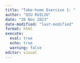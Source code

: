 ```yaml
---
title: "Take-home Exercise 1: "
author: "QIU RUILIU"
date: "26 Nov 2023"
date-modified: "last-modified"
format: html
execute: 
  eval: true
  echo: true
  warning: false
editor: visual
---
```

